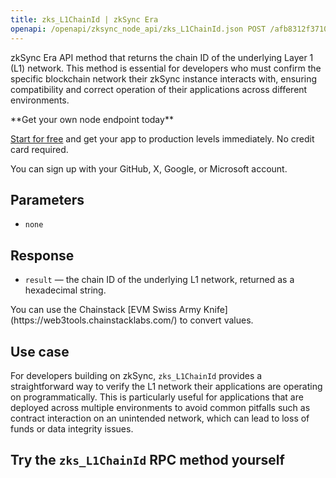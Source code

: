 ---
title: zks_L1ChainId | zkSync Era
openapi: /openapi/zksync_node_api/zks_L1ChainId.json POST /afb8312f3710a5bc469f4c87cad3a2e4
---

zkSync Era API method that returns the chain ID of the underlying Layer 1 (L1) network. This method is essential for developers who must confirm the specific blockchain network their zkSync instance interacts with, ensuring compatibility and correct operation of their applications across different environments.

<Check>
**Get your own node endpoint today**

[Start for free](https://console.chainstack.com/) and get your app to production levels immediately. No credit card required.

You can sign up with your GitHub, X, Google, or Microsoft account.
</Check>


## Parameters

* `none`

## Response

* `result` — the chain ID of the underlying L1 network, returned as a hexadecimal string.

<Note>
You can use the Chainstack [EVM Swiss Army Knife](https://web3tools.chainstacklabs.com/) to convert values.
</Note>


## **Use case**

For developers building on zkSync, `zks_L1ChainId` provides a straightforward way to verify the L1 network their applications are operating on programmatically. This is particularly useful for applications that are deployed across multiple environments to avoid common pitfalls such as contract interaction on an unintended network, which can lead to loss of funds or data integrity issues.

## **Try the** `zks_L1ChainId` **RPC method yourself**